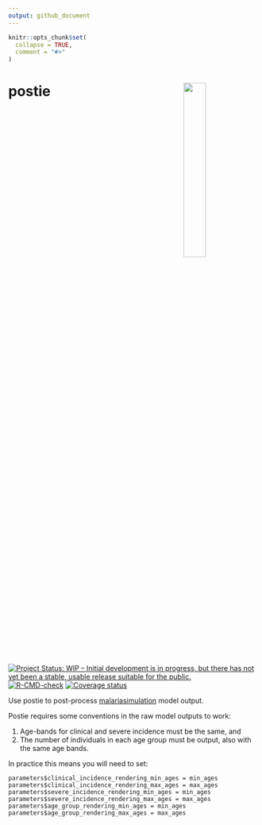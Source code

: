 ```yaml
---
output: github_document
---
```


<!-- README.md is generated from README.Rmd. Please edit that file -->

```r
knitr::opts_chunk$set(
  collapse = TRUE,
  comment = "#>"
)
```

# postie <img src="man/figures/postie_hex.png" align="right" width=30% height=30% />

<!-- badges: start -->
[![Project Status: WIP – Initial development is in progress, but there has not yet been a stable, usable release suitable for the public.](https://www.repostatus.org/badges/latest/wip.svg)](https://www.repostatus.org/#wip)
[![R-CMD-check](https://github.com/mrc-ide/postie/workflows/R-CMD-check/badge.svg)](https://github.com/mrc-ide/postie/actions)
[![Coverage status](https://codecov.io/gh/mrc-ide/postie/branch/main/graph/badge.svg)](https://codecov.io/github/mrc-ide/postie)
<!-- badges: end -->

Use postie to post-process [malariasimulation](https://mrc-ide.github.io/malariasimulation/) model output.

Postie requires some conventions in the raw model outputs to work:

1. Age-bands for clinical and severe incidence must be the same, and
2. The number of individuals in each age group must be output, also with the same
age bands.

In practice this means you will need to set:

```
parameters$clinical_incidence_rendering_min_ages = min_ages
parameters$clinical_incidence_rendering_max_ages = max_ages
parameters$severe_incidence_rendering_min_ages = min_ages
parameters$severe_incidence_rendering_max_ages = max_ages
parameters$age_group_rendering_min_ages = min_ages
parameters$age_group_rendering_max_ages = max_ages
```
